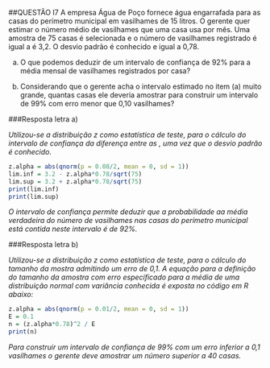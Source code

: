 ##QUESTÃO I7
A empresa Água de Poço fornece água engarrafada para as casas do perímetro municipal em vasilhames de 15 litros. 
O gerente quer estimar o número médio de vasilhames que uma casa usa por mês. Uma amostra de 75 casas é selecionada 
e o número de vasilhames registrado é igual a é 3,2. O desvio padrão é conhecido e igual a 0,78. 

a) O que podemos deduzir de um intervalo de confiança de 92% para a média mensal de vasilhames registrados por casa?

b) Considerando que o gerente acha o intervalo estimado no item (a) muito grande, quantas casas 
ele deveria amostrar para construir um intervalo de 99% com erro menor que 0,10 vasilhames?

###Resposta letra a)

*Utilizou-se a distribuição z como estatística de teste, para o cálculo do intervalo de confiança 
da diferença entre as , uma vez que o desvio padrão é conhecido.* 

```{r}
z.alpha = abs(qnorm(p = 0.08/2, mean = 0, sd = 1))
lim.inf = 3.2 - z.alpha*0.78/sqrt(75)
lim.sup = 3.2 + z.alpha*0.78/sqrt(75)
print(lim.inf)
print(lim.sup)
```


*O intervalo de confiança permite deduzir que a probabilidade aa média verdadeira do número 
de vasilhames nas casas do perímetro municipal está contida neste intervalo é de 92%.*


###Resposta letra b)

*Utilizou-se a distribuição z como estatística de teste, para o cálculo do tamanho da mostra admitindo um erro de 0,1. 
A equação para a definição do tamanho da amostra com erro especificado para a média de uma distribuição normal com 
variância conhecida é exposta no código em R abaixo:*

```{r}
z.alpha = abs(qnorm(p = 0.01/2, mean = 0, sd = 1))
E = 0.1
n = (z.alpha*0.78)^2 / E
print(n)
```

*Para construir um intervalo de confiança de 99% com um erro inferior a 0,1 vasilhames o gerente deve 
amostrar um número superior a 40 casas.*
